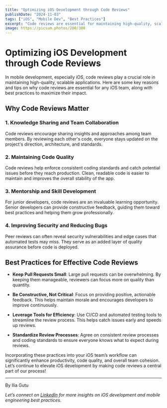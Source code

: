 ```yaml
---
title: "Optimizing iOS Development through Code Reviews"
publishDate: "2024-11-03"
tags: ["iOS", "Mobile Dev", "Best Practices"]
excerpt: "Code reviews are essential for maintaining high-quality, scalable iOS applications. Learn why they matter and how to optimize them for your team."
image: https://picsum.photos/200/300
---
```


# Optimizing iOS Development through Code Reviews

In mobile development, especially iOS, code reviews play a crucial role in maintaining high-quality, scalable applications. Here are some key reasons and tips on why code reviews are essential for any iOS team, along with best practices to maximize their impact.

## Why Code Reviews Matter

### 1. **Knowledge Sharing and Team Collaboration**
   Code reviews encourage sharing insights and approaches among team members. By reviewing each other's code, everyone stays updated on the project's direction, architecture, and standards.

### 2. **Maintaining Code Quality**
   Code reviews help enforce consistent coding standards and catch potential issues before they reach production. Clean, readable code is easier to maintain and improves the overall stability of the app.

### 3. **Mentorship and Skill Development**
   For junior developers, code reviews are an invaluable learning opportunity. Senior developers can provide constructive feedback, guiding them toward best practices and helping them grow professionally.

### 4. **Improving Security and Reducing Bugs**
   Peer reviews can often reveal security vulnerabilities and edge cases that automated tests may miss. They serve as an added layer of quality assurance before code is deployed.

## Best Practices for Effective Code Reviews

- **Keep Pull Requests Small**: Large pull requests can be overwhelming. By keeping them manageable, reviewers can focus more on quality than quantity.
  
- **Be Constructive, Not Critical**: Focus on providing positive, actionable feedback. This helps maintain morale and encourages developers to improve continuously.
  
- **Leverage Tools for Efficiency**: Use CI/CD and automated testing tools to streamline the review process. This helps catch issues early and speeds up reviews.

- **Standardize Review Processes**: Agree on consistent review processes and coding standards to ensure everyone knows what to expect during reviews.

Incorporating these practices into your iOS team’s workflow can significantly enhance productivity, code quality, and overall team cohesion. Let’s continue to elevate iOS development by making code reviews a central part of our process!

---

By Ilia Gutu

*Let’s connect on [LinkedIn](https://www.linkedin.com/in/iliagutu/) for more insights on iOS development and mobile engineering best practices.*
